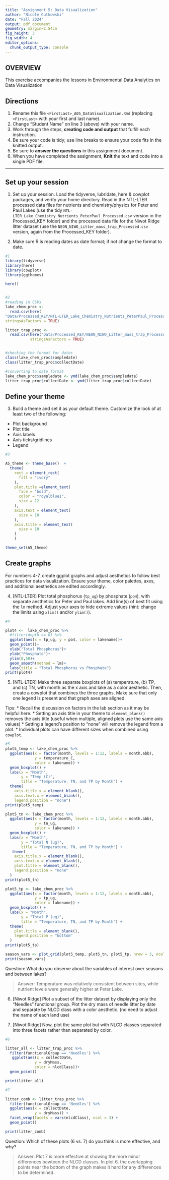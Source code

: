 ```yaml
---
title: "Assignment 5: Data Visualization"
author: "Nicole Gutkowski"
date: "Fall 2024"
output: pdf_document
geometry: margin=2.54cm
fig_height: 3
fig_width: 4
editor_options: 
  chunk_output_type: console
---
```


## OVERVIEW

This exercise accompanies the lessons in Environmental Data Analytics on Data Visualization

## Directions

1.  Rename this file `<FirstLast>_A05_DataVisualization.Rmd` (replacing `<FirstLast>` with your first and last name).
2.  Change "Student Name" on line 3 (above) with your name.
3.  Work through the steps, **creating code and output** that fulfill each instruction.
4.  Be sure your code is tidy; use line breaks to ensure your code fits in the knitted output.
5.  Be sure to **answer the questions** in this assignment document.
6.  When you have completed the assignment, **Knit** the text and code into a single PDF file.

------------------------------------------------------------------------

## Set up your session

1.  Set up your session. Load the tidyverse, lubridate, here & cowplot packages, and verify your home directory. Read in the NTL-LTER processed data files for nutrients and chemistry/physics for Peter and Paul Lakes (use the tidy `NTL-LTER_Lake_Chemistry_Nutrients_PeterPaul_Processed.csv` version in the Processed_KEY folder) and the processed data file for the Niwot Ridge litter dataset (use the `NEON_NIWO_Litter_mass_trap_Processed.csv` version, again from the Processed_KEY folder).

2.  Make sure R is reading dates as date format; if not change the format to date.

```r
#1
library(tidyverse)
library(here)
library(cowplot)
library(ggthemes)

here()


#2 
#reading in CSVs
lake_chem_proc <- 
  read.csv(here(
"Data/Processed_KEY/NTL-LTER_Lake_Chemistry_Nutrients_PeterPaul_Processed.csv"), 
stringsAsFactors = TRUE)

litter_trap_proc <-
  read.csv(here("Data/Processed_KEY/NEON_NIWO_Litter_mass_trap_Processed.csv"), 
           stringsAsFactors = TRUE)


#checking the format for dates
class(lake_chem_proc$sampledate)
class(litter_trap_proc$collectDate)

#converting to date format
lake_chem_proc$sampledate <- ymd(lake_chem_proc$sampledate)
litter_trap_proc$collectDate <- ymd(litter_trap_proc$collectDate)


```

## Define your theme

3.  Build a theme and set it as your default theme. Customize the look of at least two of the following:

-   Plot background
-   Plot title
-   Axis labels
-   Axis ticks/gridlines
-   Legend

```r
#3

A5_theme <- theme_base()  + 
  theme(
    rect = element_rect(
      fill = "ivory"
    ),
    plot.title =element_text(
      face = "bold",
      color = "royalblue1", 
      size = 12
    ),
    axis.text = element_text(
      size = 10
    ),
    axis.title = element_text(
      size = 10
    )
    )

theme_set(A5_theme)
```

## Create graphs

For numbers 4-7, create ggplot graphs and adjust aesthetics to follow best practices for data visualization. Ensure your theme, color palettes, axes, and additional aesthetics are edited accordingly.

4.  [NTL-LTER] Plot total phosphorus (`tp_ug`) by phosphate (`po4`), with separate aesthetics for Peter and Paul lakes. Add line(s) of best fit using the `lm` method. Adjust your axes to hide extreme values (hint: change the limits using `xlim()` and/or `ylim()`).

```r
#4 

plot4 <-  lake_chem_proc %>% 
  #filter(depth == 0) %>% 
  ggplot(aes(x = tp_ug, y = po4, color = lakename))+
  geom_point()+
  xlab("Total Phosphorus")+
  ylab("Phosphate")+
  ylim(0,50)+
  geom_smooth(method = lm)+
  labs(title = "Total Phosphorus vs Phosphate")
print(plot4)

```

5.  [NTL-LTER] Make three separate boxplots of (a) temperature, (b) TP, and (c) TN, with month as the x axis and lake as a color aesthetic. Then, create a cowplot that combines the three graphs. Make sure that only one legend is present and that graph axes are aligned.

Tips: \* Recall the discussion on factors in the lab section as it may be helpful here. \* Setting an axis title in your theme to `element_blank()` removes the axis title (useful when multiple, aligned plots use the same axis values) \* Setting a legend's position to "none" will remove the legend from a plot. \* Individual plots can have different sizes when combined using `cowplot`.

```r
#5 
plot5_temp <- lake_chem_proc %>%
  ggplot(aes(x = factor(month, levels = 1:12, labels = month.abb), 
             y = temperature_C, 
             color = lakename)) +
  geom_boxplot() +
  labs(x = "Month", 
       y = "Temp (C)",
       title = "Temperature, TN, and TP by Month") +
  theme(
    axis.title.x = element_blank(),
    axis.text.x = element_blank(),
    legend.position = "none")
print(plot5_temp)

plot5_tn <- lake_chem_proc %>%
  ggplot(aes(x = factor(month, levels = 1:12, labels = month.abb), 
             y = tn_ug, 
             color = lakename)) +
  geom_boxplot() +
  labs(x = "Month", 
       y = "Total N (ug)",
       title = "Temperature, TN, and TP by Month") +
   theme(
    axis.title.x = element_blank(),
    axis.text.x = element_blank(), 
    plot.title = element_blank(),
    legend.position = "none"
  )
print(plot5_tn)

plot5_tp <- lake_chem_proc %>%
  ggplot(aes(x = factor(month, levels = 1:12, labels = month.abb), 
             y = tp_ug, 
             color = lakename)) +
  geom_boxplot() +
  labs(x = "Month", 
       y = "Total P (ug)",
       title = "Temperature, TN, and TP by Month") +
  theme(
    plot.title = element_blank(), 
    legend.position = "bottom"
  )
print(plot5_tp)

season_vars <- plot_grid(plot5_temp, plot5_tn, plot5_tp, nrow = 3, ncol = 1, align = "hv", rel_height = c(1,1,1.5))
print(season_vars)


```

Question: What do you observe about the variables of interest over seasons and between lakes?

> Answer: Temperature was relatively consistent between sites, while nutrient levels were generally higher at Peter Lake.

6.  [Niwot Ridge] Plot a subset of the litter dataset by displaying only the "Needles" functional group. Plot the dry mass of needle litter by date and separate by NLCD class with a color aesthetic. (no need to adjust the name of each land use)

7.  [Niwot Ridge] Now, plot the same plot but with NLCD classes separated into three facets rather than separated by color.

```r
#6

litter_all <- litter_trap_proc %>% 
  filter(functionalGroup == 'Needles') %>% 
   ggplot(aes(x = collectDate, 
             y = dryMass,
             color = nlcdClass))+
  geom_point()

print(litter_all)

#7

litter_comb <- litter_trap_proc %>% 
  filter(functionalGroup == 'Needles') %>% 
  ggplot(aes(x = collectDate, 
             y = dryMass)) +
  facet_wrap(facets = vars(nlcdClass), ncol = 3) +
  geom_point()

print(litter_comb)


```

Question: Which of these plots (6 vs. 7) do you think is more effective, and why?

> Answer: Plot 7 is more effective at showing the more minor differences bewteen the NLCD classes. In plot 6, the overlapping points near the bottom of the graph makes it hard for any differences to be determined. 
